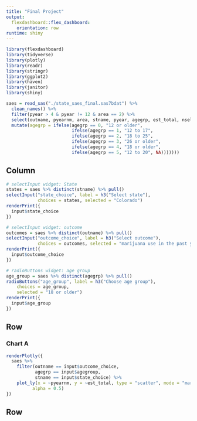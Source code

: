 ```yaml
---
title: "Final Project" 
output: 
  flexdashboard::flex_dashboard:
    orientation: row
runtime: shiny
---
```


```r
library(flexdashboard)
library(tidyverse)
library(plotly)
library(readr)
library(stringr)
library(ggplot2)
library(haven)
library(janitor)
library(shiny)

saes = read_sas("./state_saes_final.sas7bdat") %>%
  clean_names() %>% 
  filter(pyear > 4 & pyear != 12 & area == 2) %>% 
  select(outname, pyearnm, area, stname, pyear, agegrp, est_total, nsel, ncomp, pop) %>% 
  mutate(agegrp = ifelse(agegrp == 0, "12 or older",
                         ifelse(agegrp == 1, "12 to 17",
                         ifelse(agegrp == 2, "18 to 25",
                         ifelse(agegrp == 3, "26 or older",
                         ifelse(agegrp == 4, "18 or older",
                         ifelse(agegrp == 5, "12 to 20", NA)))))))
```

Column {.sidebar}
-----------------------------------------------------------------------

```r
# selectInput widget: State
states = saes %>% distinct(stname) %>% pull()
selectInput("state_choice", label = h3("Select state"),
            choices = states, selected = "Colorado")
renderPrint({ 
  input$state_choice
})

# selectInput widget: outcome
outcomes = saes %>% distinct(outname) %>% pull()
selectInput("outcome_choice", label = h3("Select outcome"),
            choices = outcomes, selected = "marijuana use in the past year")
renderPrint({ 
  input$outcome_choice
})

# radioButtons widget: age group
age_group = saes %>% distinct(agegrp) %>% pull()
radioButtons("age_group", label = h3("Choose age group"),
    choices = age_group, 
    selected = "18 or older")
renderPrint({ 
  input$age_group
})


```


Row
-----------------------------------------------------------------------

### Chart A

```r
renderPlotly({
  saes %>% 
    filter(outname == input$outcome_choice,
           agegrp == input$agegroup,
           stname == input$state_choice) %>% 
    plot_ly(x = ~pyearnm, y = ~est_total, type = "scatter", mode = "markers",
          alpha = 0.5)
})
```

Row {.tabset .tabset-fade}
-----------------------------------------------------------------------

